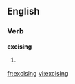
==English==

===Verb===
'''excising'''

# {{present participle of|[[excise]]}}

[[fr:excising]]
[[vi:excising]]